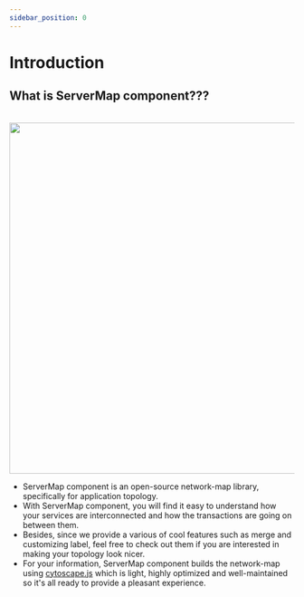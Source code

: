 ```yaml
---
sidebar_position: 0
---
```


# Introduction

## What is ServerMap component???

<br />
<img src="/ko/img/servermap-with-label.png" width="620" />

- ServerMap component is an open-source network-map library, specifically for application topology.
- With ServerMap component, you will find it easy to understand how your services are interconnected and how the transactions are going on between them.
- Besides, since we provide a various of cool features such as merge and customizing label, feel free to check out them if you are interested in making your topology look nicer.
- For your information, ServerMap component builds the network-map using [cytoscape.js](https://js.cytoscape.org/) which is light, highly optimized and well-maintained so it's all ready to provide a pleasant experience.
